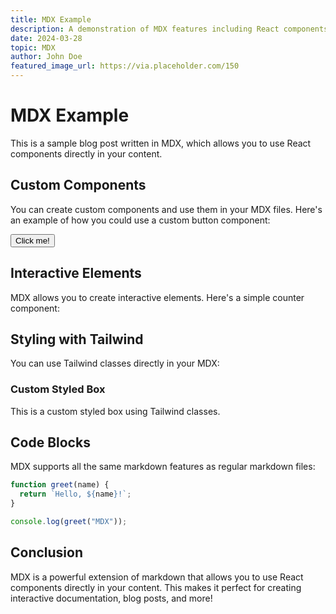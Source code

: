 ```yaml
---
title: MDX Example
description: A demonstration of MDX features including React components and custom styling.
date: 2024-03-28
topic: MDX
author: John Doe
featured_image_url: https://via.placeholder.com/150
---
```


# MDX Example

This is a sample blog post written in MDX, which allows you to use React components directly in your content.

## Custom Components

You can create custom components and use them in your MDX files. Here's an example of how you could use a custom button component:

<Button>Click me!</Button>

## Interactive Elements

MDX allows you to create interactive elements. Here's a simple counter component:

<Counter initialCount={0} />

## Styling with Tailwind

You can use Tailwind classes directly in your MDX:

<div className="bg-brand/10 p-6 rounded-xl border border-brand/20">
  <h3 className="text-xl font-semibold mb-2">Custom Styled Box</h3>
  <p className="text-text dark:text-text-dark">
    This is a custom styled box using Tailwind classes.
  </p>
</div>

## Code Blocks

MDX supports all the same markdown features as regular markdown files:

```javascript
function greet(name) {
  return `Hello, ${name}!`;
}

console.log(greet("MDX"));
```

## Conclusion

MDX is a powerful extension of markdown that allows you to use React components directly in your content. This makes it perfect for creating interactive documentation, blog posts, and more!

